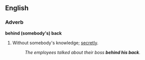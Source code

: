 ==English==
===Adverb===
'''behind (somebody's) back'''
#{{idiom}} Without somebody's knowledge; [[secretly]].
#:''The employees talked about their boss '''behind his back'''.''